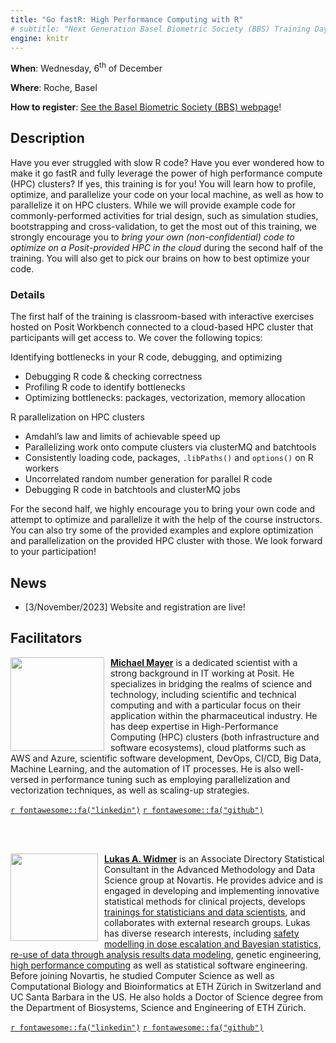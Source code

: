 ```yaml
---
title: "Go fastR: High Performance Computing with R"
# subtitle: "Next Generation Basel Biometric Society (BBS) Training Day"
engine: knitr
---
```



**When**: Wednesday, 6^th^ of December

**Where**: Roche, Basel

**How to register**: [See the Basel Biometric Society (BBS) webpage](https://baselbiometrics.github.io/home/docs/events_upcoming.html)!


## Description {#description}
Have you ever struggled with slow R code? Have you ever wondered how to make it go fastR and fully leverage the power of high performance compute (HPC) clusters? If yes, this training is for you! You will learn how to profile, optimize, and parallelize your code on your local machine, as well as how to parallelize it on HPC clusters. While we will provide example code for commonly-performed activities for trial design, such as simulation studies, bootstrapping and cross-validation, to get the most out of this training, we strongly encourage you to *bring your own (non-confidential) code to optimize on a Posit-provided HPC in the cloud* during the second half of the training. You will also get to pick our brains on how to best optimize your code. 
 
### Details {#details}

The first half of the training is classroom-based with interactive exercises hosted on Posit Workbench connected to a cloud-based HPC cluster that participants will get access to. We cover the following topics:

Identifying bottlenecks in your R code, debugging, and optimizing

* Debugging R code & checking correctness
* Profiling R code to identify bottlenecks
* Optimizing bottlenecks: packages, vectorization, memory allocation

R parallelization on HPC clusters

* Amdahl’s law and limits of achievable speed up
* Parallelizing work onto compute clusters via clusterMQ and batchtools
* Consistently loading code, packages, `.libPaths()` and `options()` on R workers
* Uncorrelated random number generation for parallel R code
* Debugging R code in batchtools and clusterMQ jobs

For the second half, we highly encourage you to bring your own code and attempt to optimize and parallelize it with the help of the course instructors. You can also try some of the provided examples and explore optimization and parallelization on the provided HPC cluster with those.
We look forward to your participation! 


## News {#news}

<!-- - Subriscribe to our mailing list to receive news (you can also unsubscribe here) -->

- [3/November/2023] Website and registration are live!

## Facilitators {#people}

<!-- create a circle crop of pictures using https://github.com/doehm/cropcircles  -->

![](img/michaelmayer.jpg){style="float:left;padding: 0 10px 0 0;" fig-alt="Headshot of Michael Mayer" width="150"}

[**Michael Mayer**](https://www.linkedin.com/in/drmichaelmayer/) is a dedicated scientist with a strong background in IT working at Posit. He specializes in bridging the realms of science and technology, including scientific and technical computing and with a particular focus on their application within the pharmaceutical industry. He has deep expertise in High-Performance Computing (HPC) clusters (both infrastructure and software ecosystems), cloud platforms such as AWS and Azure, scientific software development, DevOps, CI/CD, Big Data, Machine Learning, and the automation of IT processes. He is also well-versed in performance tuning such as employing parallelization and vectorization techniques, as well as scaling-up strategies.

[`r fontawesome::fa("linkedin")`](https://www.linkedin.com/in/drmichaelmayer/)
[`r fontawesome::fa("github")`](https://github.com/michaelmayer2)

<br clear="both"> <br>

![](img/lukas.png){style="float:left;padding: 0 10px 0 0;" fig-alt="Headshot of Lukas Widmer" width="140"}

[**Lukas A. Widmer**](https://www.linkedin.com/in/lukas-widmer-37800b9b/) is an Associate Directory Statistical Consultant in the Advanced Methodology and Data Science group at Novartis. He provides advice and is engaged in developing and implementing innovative statistical methods for clinical projects, develops [trainings for statisticians and data scientists](https://cen2023.github.io/home/courses.html#Go_fastR:_High_Performance_Computing_with_R), and collaborates with external research groups. Lukas has diverse research interests, including [safety modelling in dose escalation and Bayesian statistics](https://cran.r-project.org/package=OncoBayes2), [re-use of data through analysis results data modeling](https://www.nature.com/articles/s41597-022-01789-2), genetic engineering, [high performance computing](https://cen2023.github.io/home/courses.html#Go_fastR:_High_Performance_Computing_with_R) as well as statistical software engineering. Before joining Novartis, he studied Computer Science as well as Computational Biology and Bioinformatics at ETH Zürich in Switzerland and UC Santa Barbara in the US. He also holds a Doctor of Science degree from the Department of Biosystems, Science and Engineering of ETH Zürich. 

[`r fontawesome::fa("linkedin")`](https://www.linkedin.com/in/lukas-widmer-37800b9b/)
[`r fontawesome::fa("github")`](https://github.com/luwidmer)

<br> <br>

